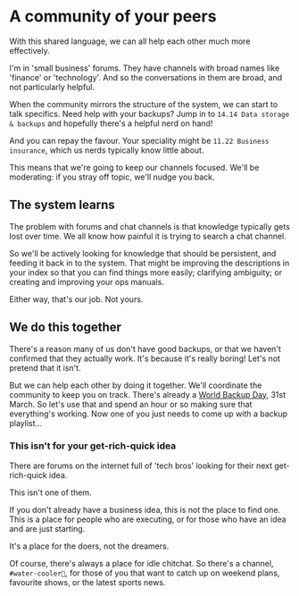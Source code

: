 # A community of your peers

With this shared language, we can all help each other much more effectively.

I'm in 'small business' forums. They have channels with broad names like 'finance' or 'technology'. And so the conversations in them are broad, and not particularly helpful.

When the community mirrors the structure of the system, we can start to talk specifics. Need help with your backups? Jump in to `14.14 Data storage & backups` and hopefully there's a helpful nerd on hand!

And you can repay the favour. Your speciality might be `11.22 Business insurance`, which us nerds typically know little about.

This means that we're going to keep our channels focused. We'll be moderating: if you stray off topic, we'll nudge you back.

## The system learns

The problem with forums and chat channels is that knowledge typically gets lost over time. We all know how painful it is trying to search a chat channel.

So we'll be actively looking for knowledge that should be persistent, and feeding it back in to the system. That might be improving the descriptions in your index so that you can find things more easily; clarifying ambiguity; or creating and improving your ops manuals.

Either way, that's our job. Not yours.

## We do this together

There's a reason many of us don't have good backups, or that we haven't confirmed that they actually work. It's because it's really boring! Let's not pretend that it isn't.

But we can help each other by doing it together. We'll coordinate the community to keep you on track. There's already a [World Backup Day](https://www.worldbackupday.com/), 31st March. So let's use that and spend an hour or so making sure that everything's working. Now one of you just needs to come up with a backup playlist...

### This isn't for your get-rich-quick idea

There are forums on the internet full of 'tech bros' looking for their next get-rich-quick idea.

This isn't one of them.

If you don't already have a business idea, this is not the place to find one. This is a place for people who are executing, or for those who have an idea and are just starting.

It's a place for the doers, not the dreamers.

Of course, there's always a place for idle chitchat. So there's a channel, `#water-cooler🚰`, for those of you that want to catch up on weekend plans, favourite shows, or the latest sports news.
